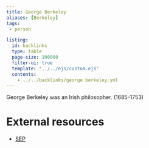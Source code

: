 ```yaml
---
title: George Berkeley
aliases: [Berkeley]
tags: 
 - person

listing:
  id: backlinks
  type: table
  page-size: 100000
  filter-ui: true
  template: "../../ejs/custom.ejs"
  contents:
    - ../../backlinks/george berkeley.yml
---
```


George Berkeley was an Irish philosopher. (1685-1753)

# External resources
- [SEP](https://plato.stanford.edu/entries/berkeley/)